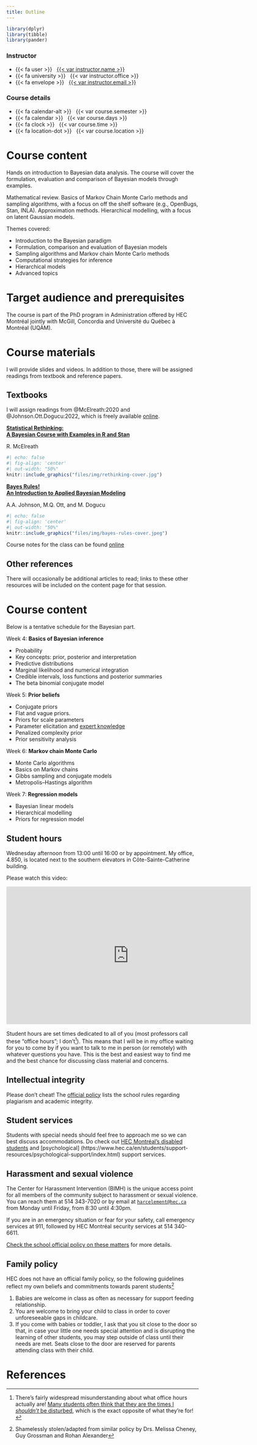 ```yaml
---
title: Outline
---
```


```r
library(dplyr)
library(tibble)
library(pander)
```

::: {.grid .course-details .course-details-smaller}

::: {.g-col-6}
### Instructor

- {{< fa user >}} &nbsp; [{{< var instructor.name >}}]({{< var instructor.url >}})
- {{< fa university >}} &nbsp; {{< var instructor.office >}}
- {{< fa envelope >}} &nbsp; <a href="mailto:{{< var instructor.email >}}">{{< var instructor.email >}}</a>

:::

::: {.g-col-6}
### Course details

- {{< fa calendar-alt >}} &nbsp; {{< var course.semester >}}
- {{< fa calendar >}} &nbsp; {{< var course.days >}}
- {{< fa clock >}} &nbsp; {{< var course.time >}}
- {{< fa location-dot >}} &nbsp; {{< var course.location >}}

:::

:::

# Course content


Hands on introduction to Bayesian data analysis. The course will cover the formulation, evaluation and comparison of Bayesian models through examples.

Mathematical review. Basics of Markov Chain Monte Carlo methods and sampling algorithms, with a focus on off the shelf software (e.g., OpenBugs, Stan, INLA). Approximation methods. Hierarchical modelling, with a focus on latent Gaussian models.

Themes covered:

- Introduction to the Bayesian paradigm
- Formulation, comparison and evaluation of Bayesian models
- Sampling algorithms and Markov chain Monte Carlo methods
- Computational strategies for inference
- Hierarchical models
- Advanced topics


# Target audience and prerequisites

The course is part of the PhD program in Administration offered by HEC Montréal jointly with McGill, Concordia and Université du Québec à Montréal (UQÀM).

# Course materials

I will provide slides and videos. In addition to those, there will be assigned readings from textbook and reference papers.

## Textbooks

I will assign readings from @McElreath:2020 and @Johnson.Ott.Dogucu:2022, which is freely available [online](https://www.bayesrulesbook.com/).


::: {.grid}

::: {.g-col-6}

::: {.text-center}

[**Statistical Rethinking:<br>A Bayesian Course with Examples in R and Stan**](https://xcelab.net/rm/statistical-rethinking/)

R. McElreath

:::

<a href="https://xcelab.net/rm/statistical-rethinking/">
```r
#| echo: false
#| fig-align: 'center'
#| out-width: "50%"
knitr::include_graphics("files/img/rethinking-cover.jpg")
```
</a>

:::

::: {.g-col-6}

::: {.text-center}

[**Bayes Rules!<br>An Introduction to Applied Bayesian Modeling**](https://www.bayesrulesbook.com/)

A.A. Johnson, M.Q. Ott, and M. Dogucu

:::

<a href="https://www.bayesrulesbook.com/">
```r
#| echo: false
#| fig-align: 'center'
#| out-width: "50%"
knitr::include_graphics("files/img/bayes-rules-cover.jpeg")
```
</a>

:::

:::

Course notes for the class can be found [online](https://lbelzile.github.io/math80601a)


## Other references

There will occasionally be additional articles to read; links to these other resources will be included on the content page for that session.

# Course content

Below is a tentative schedule for the Bayesian part. 

Week 4: **Basics of Bayesian inference**

<!-- - Bayes' theorem and updating -->
- Probability
- Key concepts: prior, posterior and interpretation
- Predictive distributions
- Marginal likelihood and numerical integration
- Credible intervals, loss functions and posterior summaries
- The beta binomial conjugate model

Week 5: **Prior beliefs**

- Conjugate priors
- Flat and vague priors.
- Priors for scale parameters
- Parameter elicitation and [expert knowledge](http://www.jstor.org/stable/2986068)
- Penalized complexity prior
- Prior sensitivity analysis

 
Week 6: **Markov chain Monte Carlo**

- Monte Carlo algorithms
- Basics on Markov chains
- Gibbs sampling and conjugate models
- Metropolis--Hastings algorithm

Week 7: **Regression models**

- Bayesian linear models
- Hierarchical modelling
- Priors for regression model

## Student hours

Wednesday afternoon from 13:00 until 16:00 or by appointment. My office, 4.850, is located next to the southern elevators in Côte-Sainte-Catherine building.

Please watch this video:

<iframe src="https://player.vimeo.com/video/270014784" width="640" height="360" frameborder="0" allow="autoplay; fullscreen" allowfullscreen style="display: block; margin: 0 auto 1rem;"></iframe>

Student hours are set times dedicated to all of you (most professors call these "office hours"; I don't^[There's fairly widespread misunderstanding about what office hours actually are! [Many students often think that they are the times I *shouldn't* be disturbed](https://www.chronicle.com/article/Can-This-Man-Change-How-Elite/245714/), which is the exact opposite of what they're for!]). This means that I will be in my office waiting for you to come by if you want to talk to me in person (or remotely) with whatever questions you have. This is the best and easiest way to find me and the best chance for discussing class material and concerns.


## Intellectual integrity

Please don't cheat! The [official policy](https://www.hec.ca/direction_services/secretariat_general/juridique/reglements_politiques/documents/REG_intellectual-integrity-students-v2.pdf) lists the school rules regarding plagiarism and academic integrity.

## Student services

Students with special needs should feel free to approach me so we can best discuss accommodations. Do check out [HEC Montréal's disabled students](https://www.hec.ca/en/students/support-resources/support-disabled-students/index.html) and [psychological] (https://www.hec.ca/en/students/support-resources/psychological-support/index.html) support services.

## Harassment and sexual violence

The Center for Harassment Intervention (BIMH) is the unique access point for all members of the community subject to harassment or sexual violence. You can reach them at 514 343-7020 or by email at [`harcelement@hec.ca`](mailto:harcelement@hec.ca) from Monday until Friday, from 8:30 until 4:30pm.

If you are in an emergency situation or fear for your safety, call emergency services at 911, followed by HEC Montréal security services at 514 340-6611.

[Check the school official policy on these matters](https://www.hec.ca/direction_services/secretariat_general/juridique/reglements_politiques/documents/policy-to-prevent-and-fight-sexual-violence.pdf) for more details.

## Family policy

HEC does not have an official family policy, so the following guidelines reflect my own beliefs and commitments towards parent students^[Shamelessly stolen/adapted from similar policy by Drs. Melissa Cheney, Guy Grossman and Rohan Alexander]

1. Babies are welcome in class as often as necessary for support feeding relationship.
2. You are welcome to bring your child to class in order to cover unforeseeable gaps in childcare. 
3. If you come with babies or toddler, I ask that you sit close to the door so that, in case your little one needs special attention and is disrupting the learning of other students, you may step outside of class until their needs are met. Seats close to the door are reserved for parents attending class with their child.



<!-- # Evaluations and grades -->

<!-- You can find descriptions for all the assignments on the [evaluations](/evaluations/) page. -->



# References {-}
